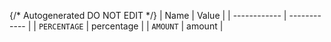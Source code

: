 {/* Autogenerated DO NOT EDIT  */}
| Name         | Value        |
| ------------ | ------------ |
| `PERCENTAGE` | percentage   |
| `AMOUNT`     | amount       |